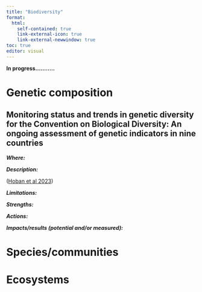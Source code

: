```yaml
---
title: "Biodiversity"
format:
  html:
    self-contained: true
    link-external-icon: true
    link-external-newwindow: true
toc: true
editor: visual
---
```


**In progress...........**

# Genetic composition

::: {.callout-note collapse="true"}
## Monitoring status and trends in genetic diversity for the Convention on Biological Diversity: An ongoing assessment of genetic indicators in nine countries

***Where:***

***Description:***

([Hoban et al 2023](https://conbio.onlinelibrary.wiley.com/doi/full/10.1111/conl.12953))

***Limitations:***

***Strengths:***

***Actions:***

***Impacts/results (potential and/or measured):***
:::

# Species/communities

# Ecosystems
